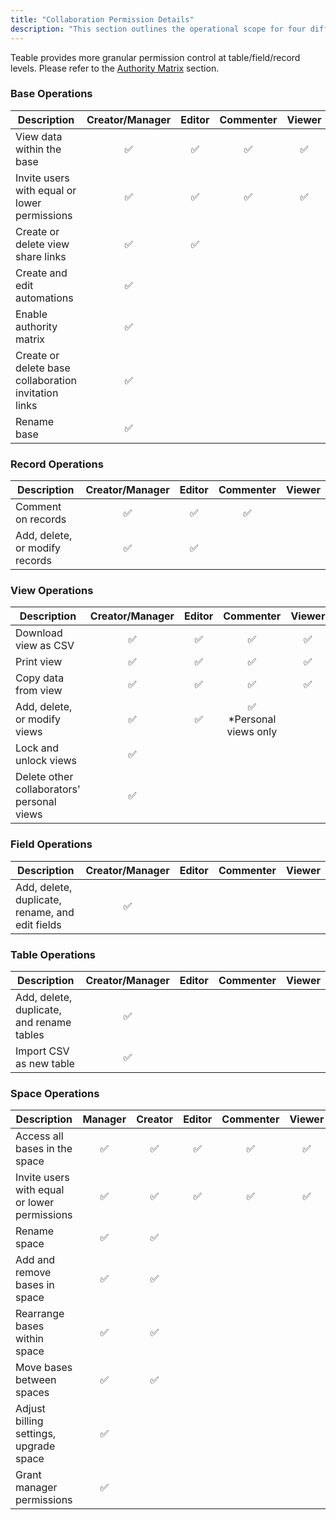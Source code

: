 ```yaml
---
title: "Collaboration Permission Details"
description: "This section outlines the operational scope for four different permission levels in spaces and bases."
---
```

<Note>Teable provides more granular permission control at table/field/record levels. Please refer to the [Authority Matrix](/en/basic/authority-matrix) section.</Note>

### Base Operations

| Description | Creator/Manager | Editor | Commenter | Viewer |
| ----------- | :------------: | :----: | :-------: | :----: |
| View data within the base | ✅ | ✅ | ✅ | ✅ |
| Invite users with equal or lower permissions | ✅ | ✅ | ✅ | ✅ |
| Create or delete view share links | ✅ | ✅ | | |
| Create and edit automations | ✅ | | | |
| Enable authority matrix | ✅ | | | |
| Create or delete base collaboration invitation links | ✅ | | | |
| Rename base | ✅ | | | |

### Record Operations

| Description | Creator/Manager | Editor | Commenter | Viewer |
| ----------- | :------------: | :----: | :-------: | :----: |
| Comment on records | ✅ | ✅ | ✅ | |
| Add, delete, or modify records | ✅ | ✅ | | |

### View Operations

| Description | Creator/Manager | Editor | Commenter | Viewer |
| ----------- | :------------: | :----: | :-------: | :----: |
| Download view as CSV | ✅ | ✅ | ✅ | ✅ |
| Print view | ✅ | ✅ | ✅ | ✅ |
| Copy data from view | ✅ | ✅ | ✅ | ✅ |
| Add, delete, or modify views | ✅ | ✅ | ✅ *Personal views only | |
| Lock and unlock views | ✅ | | | |
| Delete other collaborators' personal views | ✅ | | | |

### Field Operations

| Description | Creator/Manager | Editor | Commenter | Viewer |
| ----------- | :------------: | :----: | :-------: | :----: |
| Add, delete, duplicate, rename, and edit fields | ✅ | | | |

### Table Operations

| Description | Creator/Manager | Editor | Commenter | Viewer |
| ----------- | :------------: | :----: | :-------: | :----: |
| Add, delete, duplicate, and rename tables | ✅ | | | |
| Import CSV as new table | ✅ | | | |

### Space Operations

| Description | Manager | Creator | Editor | Commenter | Viewer |
| ----------- | :-----: | :-----: | :----: | :-------: | :----: |
| Access all bases in the space | ✅ | ✅ | ✅ | ✅ | ✅ |
| Invite users with equal or lower permissions | ✅ | ✅ | ✅ | ✅ | ✅ |
| Rename space | ✅ | ✅ | | | |
| Add and remove bases in space | ✅ | ✅ | | | |
| Rearrange bases within space | ✅ | ✅ | | | |
| Move bases between spaces | ✅ | ✅ | | | |
| Adjust billing settings, upgrade space | ✅ | | | | |
| Grant manager permissions | ✅ | | | | |